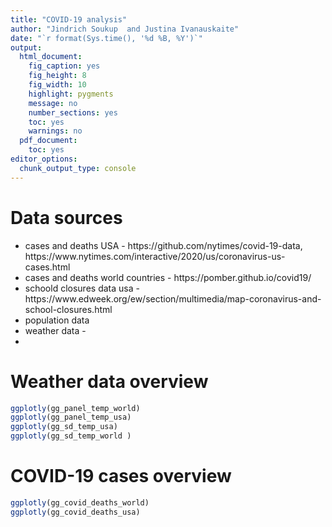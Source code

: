 ```yaml
---
title: "COVID-19 analysis"
author: "Jindrich Soukup  and Justina Ivanauskaite"
date: "`r format(Sys.time(), '%d %B, %Y')`"
output:
  html_document:
    fig_caption: yes
    fig_height: 8
    fig_width: 10
    highlight: pygments
    message: no
    number_sections: yes
    toc: yes
    warnings: no
  pdf_document:
    toc: yes
editor_options: 
  chunk_output_type: console
---
```



# Data sources

* cases and deaths USA - https://github.com/nytimes/covid-19-data, https://www.nytimes.com/interactive/2020/us/coronavirus-us-cases.html 
* cases and deaths world countries - https://pomber.github.io/covid19/
* schoold closures data usa -   https://www.edweek.org/ew/section/multimedia/map-coronavirus-and-school-closures.html
* population data 
* weather data - 
* 

# Weather data overview

```r
ggplotly(gg_panel_temp_world)
ggplotly(gg_panel_temp_usa)
ggplotly(gg_sd_temp_usa)
ggplotly(gg_sd_temp_world )


```

# COVID-19 cases overview

```r
ggplotly(gg_covid_deaths_world)
ggplotly(gg_covid_deaths_usa)

```
